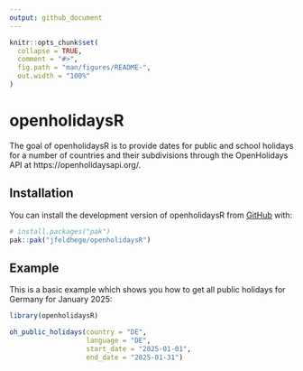```yaml
---
output: github_document
---
```


<!-- README.md is generated from README.Rmd. Please edit that file -->

```r
knitr::opts_chunk$set(
  collapse = TRUE,
  comment = "#>",
  fig.path = "man/figures/README-",
  out.width = "100%"
)
```

# openholidaysR

<!-- badges: start -->
<!-- badges: end -->

The goal of openholidaysR is to provide dates for public and school holidays for a number of countries and their subdivisions through the OpenHolidays API at https://openholidaysapi.org/.

## Installation

You can install the development version of openholidaysR from [GitHub](https://github.com/) with:

``` r
# install.packages("pak")
pak::pak("jfeldhege/openholidaysR")
```

## Example

This is a basic example which shows you how to get all public holidays for Germany for January 2025:

```r
library(openholidaysR)

oh_public_holidays(country = "DE",
                   language = "DE",
                   start_date = "2025-01-01",
                   end_date = "2025-01-31")
```


